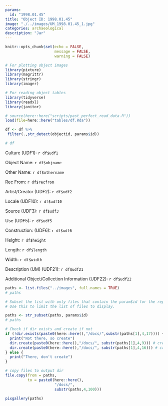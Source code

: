 ```yaml
---
params:
  id: "1998.01.45"
title: "Object ID: 1998.01.45"
image: "./../images/UM_1998.01.45_1.jpg"
categories: archaeological
description: "Jar"
---
```


```r
knitr::opts_chunk$set(echo = FALSE,
                      message = FALSE,
                      warning = FALSE)
```

```r

# For plotting object images
library(pixture)
library(magrittr)
library(stringr)
library(imager)

# For reading object tables
library(tidyverse)
library(readxl)
library(janitor)
```

```r
# source(here::here("scripts/past_perfect_read_data.R"))
load(file=here::here("tables/df.Rda"))
```

```r
df <- df %>% 
 filter(.,str_detect(objectid, params$id))
```

```r
# df
```


::: {layout-ncol=2}

Culture (UDF1): `r df$udf1`

Object Name: `r df$objname`

Other Name: `r df$othername`

Rec From: `r df$recfrom`

Artist/Creator (UDF2): `r df$udf2`

Locale (UDF10): `r df$udf10`

Source (UDF3): `r df$udf3`

Use (UDF5): `r df$udf5`

Construction: (UDF6): `r df$udf6`

Height: `r df$height`

Length: `r df$length`

Width: `r df$width`

:::

Description (UM) (UDF21): `r df$udf21`

Additional Object/Collection Information (UDF22): `r df$udf22`

```r
paths <- list.files("../images", full.names = TRUE)
# paths
```

```r
# Subset the list with only files that contain the param$id for the report.
# Use this to limit the list of files to display.

paths <- str_subset(paths, params$id)
# paths
```

```r

# Check if dir exists and create if not
if (!dir.exists(paste0(here::here(),"/docs/",substr(paths[1],4,17)))) {
  print("Not there, so create")
  dir.create(paste0(here::here(),"/docs/", substr(paths[1],4,9))) # create parent dir
  dir.create(paste0(here::here(),"/docs/", substr(paths[1],4,16))) # create dir
} else {
  print("There, don't create")
}

# copy files to output dir
file.copy(from = paths,
          to = paste0(here::here(),
                      "/docs/",
                      substr(paths,4,100)))
```

```r
pixgallery(paths)
```
